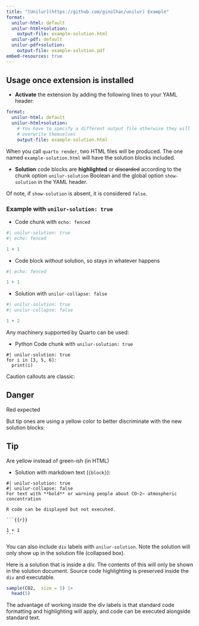 ```yaml
---
title: "[Unilur](https://github.com/ginolhac/unilur) Example"
format: 
  unilur-html: default
  unilur-html+solution:
    output-file: example-solution.html
  unilur-pdf: default
  unilur-pdf+solution:
    output-file: example-solution.pdf
embed-resources: true
---
```


## Usage once extension is installed

- **Activate** the extension by adding the following lines to your YAML header:

``` yaml
format:
  unilur-html: default
  unilur-html+solution:
    # You have to specify a different output file otherwise they will 
    # overwrite themselves
    output-file: example-solution.html 
```

When you call `quarto render`, two HTML files will be produced. The one named
`example-solution.html` will have the solution blocks included.

- **Solution** code blocks are **highlighted** or ~~discarded~~ according to the chunk option `unilur-solution` Boolean and the global option `show-solution` in the YAML header.

Of note, if `show-solution` is absent, it is considered `false`.


### Example with `unilur-solution: true`

- Code chunk with `echo: fenced`

```r
#| unilur-solution: true
#| echo: fenced

1 + 1
```

- Code block _without_ solution, so stays in whatever happens

```r
#| echo: fenced

1 + 1
```

- Solution with `unilur-collapse: false` 

```r
#| unilur-solution: true
#| unilur-collapse: false

1 + 2
```


Any machinery supported by Quarto can be used:

- Python Code chunk with `unilur-solution: true`

```.python
#| unilur-solution: true
for i in [3, 5, 6]:
  print(i)
```


Caution callouts are classic:

::: {.callout-caution}
## Danger
Red expected
:::

But tip ones are using a yellow color to better discriminate with the new solution blocks:

::: {.callout-tip}
## Tip
Are yellow instead of green-ish (in HTML)
:::


- Solution with markdown text (`{block}`):

````block
#| unilur-solution: true
#| unilur-collapse: false
For text with **bold** or warning people about CO~2~ atmospheric concentration

R code can be displayed but not executed.

```{{r}}

1 + 1
```

````

You can also include `div` labels with `unilur-solution`. 
Note the solution will only show up in the solution file (collapsed box).

::: unilur-solution

Here is a solution that is inside a div. The contents of this will only be shown
in the solution document. Source code highlighting is preserved inside the `div` and executable.

```r

sample(CO2,  size = 5) |> 
  head(5)

```

:::

The advantage of working inside the div labels is that standard code formatting and
highlighting will apply, and code can be executed alongside standard text.

